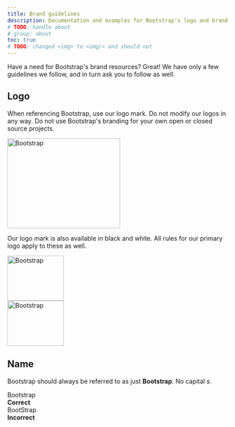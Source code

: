 ```yaml
---
title: Brand guidelines
description: Documentation and examples for Bootstrap's logo and brand usage guidelines.
# TODO: handle about
# group: about
toc: true
# TODO: changed <img> to <img/> and should not
---
```


Have a need for Bootstrap's brand resources? Great! We have only a few guidelines we follow, and in turn ask you to follow as well.

## Logo

When referencing Bootstrap, use our logo mark. Do not modify our logos in any way. Do not use Bootstrap's branding for your own open or closed source projects.

<div class="bd-brand-item px-2 py-5 mb-3 border rounded-3">
  <img class="d-block img-fluid mx-auto" src="/docs/[[param:docs_version]]/assets/brand/bootstrap-logo.svg" alt="Bootstrap" width="256" height="204" />
</div>

Our logo mark is also available in black and white. All rules for our primary logo apply to these as well.

<div class="bd-brand-logos d-sm-flex text-center bg-light rounded-3 overflow-hidden w-100 mb-3">
  <div class="bd-brand-item w-100 px-2 py-5">
    <img src="/docs/[[param:docs_version]]/assets/brand/bootstrap-logo-black.svg" alt="Bootstrap" width="128" height="102" loading="lazy" />
  </div>
  <div class="bd-brand-item w-100 px-2 py-5 inverse">
    <img src="/docs/[[param:docs_version]]/assets/brand/bootstrap-logo-white.svg" alt="Bootstrap" width="128" height="102" loading="lazy" />
  </div>
</div>

## Name

Bootstrap should always be referred to as just **Bootstrap**. No capital _s_.

<div class="bd-brand-logos d-sm-flex text-center border rounded-3 overflow-hidden w-100 mb-3">
  <div class="bd-brand-item w-100 px-2 py-5">
    <div class="h3">Bootstrap</div>
    <strong class="text-success">Correct</strong>
  </div>
  <div class="bd-brand-item w-100 px-2 py-5">
    <div class="h3 text-body-secondary">BootStrap</div>
    <strong class="text-danger">Incorrect</strong>
  </div>
</div>
